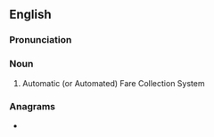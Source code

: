 ==English==

===Pronunciation===
{{rfp|acronym or initialism ?|lang=en}}

===Noun===
{{en-noun}}

# {{lb|en|transport}} Automatic (or Automated) Fare Collection System

===Anagrams===
* {{l|en|SCAF}}